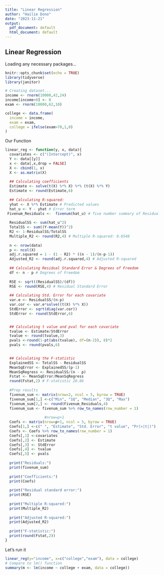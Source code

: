 ---
title: "Linear Regression"
author: "Hailie Dono"
date: "2023-11-21"
output:
  pdf_document: default
  html_document: default
---

## Linear Regression

Loading any necessary packages...
```{r setup, include=FALSE}
knitr::opts_chunk$set(echo = TRUE)
library(tidyverse)
library(janitor)
```


```{r}
# Creating dataset...
income <- rnorm(10000,42,24)
income[income<0] <- 0
exam <- rnorm(10000,62,10)

college <- data.frame(
  income = income,
  exam = exam,
  college = ifelse(exam>70,1,0)
)
```

Our Function
```{r}

linear_reg <- function(y, x, data){
  covariates <- c("(Intercept)", x)
  Y <- data[[y]]
  x <- data[,x,drop = FALSE]
  X <- cbind(1, x)
  X <- as.matrix(X)
  
  ## Calculating coefficients
  Estimate <- solve(t(X) %*% X) %*% (t(X) %*% Y)
  Estimate <- round(Estimate,6)
  
  ## Calculating R-squared:
  yhat <- X %*% Estimate # Predicted values
  hat_u <- Y - yhat # Error term
 Fivenum_Residuals <-  fivenum(hat_u) # five number summary of Residuals
  
  ResidualSS <- sum(hat_u^2)
  TotalSS <- sum((Y-mean(Y))^2)
  R2 <- 1-ResidualSS/TotalSS
  Multiple_R2 <- round(R2,4) # Multiple R-squared: 0.6548
  
  n <- nrow(data)
  p <- ncol(X)
  adj.r.squared = 1 - (1 - R2) * ((n - 1)/(n-p-1))
  Adjusted_R2 <- round(adj.r.squared,4) # Adjusted R-squared
  
  ## Calculating Residual Standard Error & Degrees of Freedom
  df <- n - p # Degrees of Freedom
  
  RSE <- sqrt((ResidualSS)/(df))
  RSE <- round(RSE,4) # Residual Standard Error
  
  ## Calculating Std. Error for each covariate
  var.e <- ResidualSS/(n-p)
  var.cor <- var.e*solve((t(X) %*% X))
  StdError <- sqrt(diag(var.cor))
  StdError <- round(StdError,6)


  ## Calculating t value and pval for each covariate
  tvalue <- Estimate/StdError
  tvalue <- round(tvalue,3)
  pvals <-round(1-pt(abs(tvalue), df=(n-2)), 8)*2
  pvals <- round(pvals,6)

  
  ## Calculating the F-statistic
  ExplainedSS <- TotalSS - ResidualSS
  MeanSqError <- ExplainedSS/(p-1)
  MeanSqRegress <- ResidualSS/(n - p)
  Fstat <- MeanSqError/MeanSqRegress
  round(Fstat,2) # F-statistic 20.86
  
  #Prep results
  fivenum_sum <- matrix(nrow=2, ncol = 5, byrow = TRUE)
  fivenum_sum[1,] <-c("Min", "1Q", "Median", "3Q", "Max")
  fivenum_sum[2,] <- round(Fivenum_Residuals,4)
  fivenum_sum <- fivenum_sum %>% row_to_names(row_number = 1)
  
                  #nrow=p+1
  Coefs <- matrix(nrow=p+1, ncol = 5, byrow = TRUE)
  Coefs[1,] <-c(" ", "Estimate", "Std. Error", "t value", "Pr(>|t|)")
  Coefs <- Coefs %>% row_to_names(row_number = 1)
  Coefs[,1] <-covariates
  Coefs[,2] <- Estimate
  Coefs[,3] <- StdError
  Coefs[,4] <- tvalue
  Coefs[,5] <- pvals
  
  print("Residuals:")
  print(fivenum_sum)
  
  print("Coefficients:")
  print(Coefs)
  
  print("Residual standard error:")
  print(RSE)
  
  print("Multiple R-squared:")
  print(Multiple_R2)
  
  print("Adjusted R-squared:")
  print(Adjusted_R2)
  
  print("F-statistic:")
  print(round(Fstat,2))
}

```


Let's run it
```{r}
linear_reg(y="income", x=c("college","exam"), data = college)
# Compare to lm() function
summary(m <- lm(income ~ college + exam, data = college))
```

